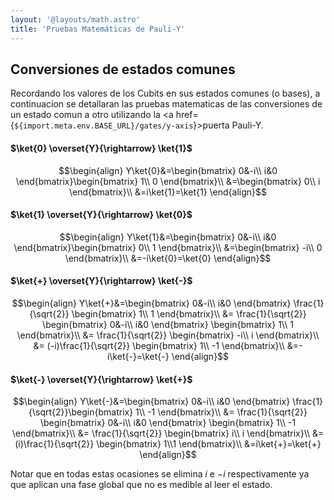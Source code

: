 ```yaml
---
layout: '@layouts/math.astro'
title: 'Pruebas Matemáticas de Pauli-Y'
---
```


## Conversiones de estados comunes

Recordando los valores de los Cubits en sus estados comunes (o bases), a continuacion se detallaran las pruebas matematicas de las conversiones de un estado comun a otro utilizando la <a href={`${import.meta.env.BASE_URL}/gates/y-axis`}>puerta Pauli-Y</a>.

#### $\ket{0} \overset{Y}{\rightarrow} \ket{1}$

```math
\begin{align}
Y\ket{0}&=\begin{bmatrix}
0&-i\\
i&0
\end{bmatrix}\begin{bmatrix}
1\\
0
\end{bmatrix}\\
&=\begin{bmatrix}
0\\
i
\end{bmatrix}\\
&=i\ket{1}=\ket{1}
\end{align}
```

#### $\ket{1} \overset{Y}{\rightarrow} \ket{0}$

```math
\begin{align}
Y\ket{1}&=\begin{bmatrix}
0&-i\\
i&0
\end{bmatrix}\begin{bmatrix}
0\\
1
\end{bmatrix}\\
&=\begin{bmatrix}
-i\\
0
\end{bmatrix}\\
&=-i\ket{0}=\ket{0}
\end{align}
```

#### $\ket{+} \overset{Y}{\rightarrow} \ket{-}$

```math
\begin{align}
Y\ket{+}&=\begin{bmatrix}
0&-i\\
i&0
\end{bmatrix}
\frac{1}{\sqrt{2}}
\begin{bmatrix}
1\\
1
\end{bmatrix}\\
&=
\frac{1}{\sqrt{2}}
\begin{bmatrix}
0&-i\\
i&0
\end{bmatrix}
\begin{bmatrix}
1\\
1
\end{bmatrix}\\
&=
\frac{1}{\sqrt{2}}
\begin{bmatrix}
-i\\
i
\end{bmatrix}\\
&=
(-i)\frac{1}{\sqrt{2}}
\begin{bmatrix}
1\\
-1
\end{bmatrix}\\
&=-i\ket{-}=\ket{-}
\end{align}
```
#### $\ket{-} \overset{Y}{\rightarrow} \ket{+}$

```math
\begin{align}
Y\ket{-}&=\begin{bmatrix}
0&-i\\
i&0
\end{bmatrix}
\frac{1}{\sqrt{2}}\begin{bmatrix}
1\\
-1
\end{bmatrix}\\
&=
\frac{1}{\sqrt{2}}
\begin{bmatrix}
0&-i\\
i&0
\end{bmatrix}
\begin{bmatrix}
1\\
-1
\end{bmatrix}\\
&=
\frac{1}{\sqrt{2}}
\begin{bmatrix}
i\\
i
\end{bmatrix}\\
&=
(i)\frac{1}{\sqrt{2}}
\begin{bmatrix}
1\\1
\end{bmatrix}\\
&=i\ket{+}=\ket{+}
\end{align}
```
Notar que en todas estas ocasiones se elimina $i$ e $-i$ respectivamente ya que aplican una fase global que no es medible al leer el estado.

